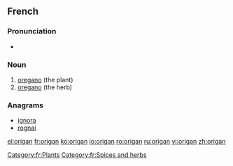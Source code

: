 ==French==

===Pronunciation===
* {{IPA|ɔʁi.ɡɑ̃/|lang=fr}}

===Noun===
{{fr-noun|m}}

# [[oregano]] (the plant)
# [[oregano]] (the herb)

===Anagrams===
* [[ignora#French|ignora]]
* [[rognai#French|rognai]]

[[Category:fr:Plants]]
[[Category:fr:Spices and herbs]]

[[el:origan]]
[[fr:origan]]
[[ko:origan]]
[[io:origan]]
[[ro:origan]]
[[ru:origan]]
[[vi:origan]]
[[zh:origan]]